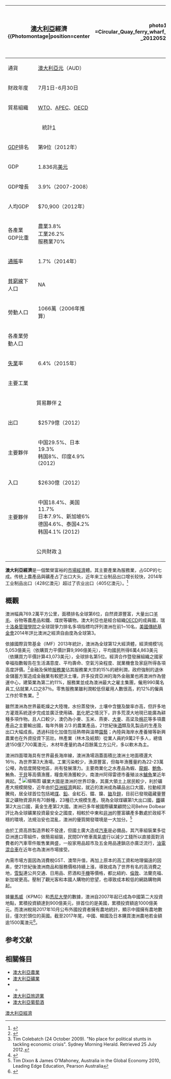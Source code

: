 {| border=1 cellspacing=0  cellpadding=4 width=300 style="float:right; border:1px solid gray; border-collapse:collapse; font-size:90%; margin:0 0 .5em 1em;"
!align="center" bgcolor="lightblue" colspan="3"|<big>[[澳大利亞|澳大利亞]]經濟</big><br>{{Photomontage|position=center
| photo1a =Circular_Quay_ferry_wharf_during_Vivid_Sydney_-_20120528.jpg
| photo2a = Silver_Whisper_at_Syndey_-_IMO_9192179_(4291633716).jpg{{!}}雪梨郵輪碼頭
| photo2b =Gas pipeline odourant injection facility.JPG{{!}}天然氣管道
| photo3a = CSIRO_ScienceImage_2964_Liapotah_Hydroelectric_Power_Station_turbines.jpg{{!}}東澳水力電廠
| photo3b = CSIRO_ScienceImage_2931_Freight_Train_Loaded_With_Coal_Briquettes.jpg{{!}}煤礦業
| photo4a = Field_of_hay_bales_-_omeo.jpg
| spacing = 2
| size = 294
| foot_montage = (上)雪梨金融區<br>(左一)雪梨郵輪碼頭、(右一)天然氣管道、(左下)東澳水力電廠、(右下)煤礦業、(底)大型農莊
}}
|-
!align="left" valign="top"|通貨
|colspan="2" valign="top"| [[澳大利亞元|澳大利亞元]]（AUD）
|-
!align="left" valign="top"|財政年度
|colspan="2" valign="top"|7月1日-6月30日
|-
!align="left" valign="top"|貿易組織
|colspan="2" valign="top"|[[WTO|WTO]]、[[APEC|APEC]]、[[OECD|OECD]]
|-
!align="center" bgcolor="lightblue" colspan="3"|統計[http://www.cia.gov/cia/publications/factbook/geos/ks.html#top] {{Wayback|url=http://www.cia.gov/cia/publications/factbook/geos/ks.html#top |date=20070509144910 }}
|-
!align="left" valign="top"|[[GDP|GDP]]排名
|colspan="2" valign="top"|第9位（2012年）
|-
!align="left" valign="top"|GDP
|colspan="2" valign="top"|1.836兆[[美元|美元]]
|-
!align="left" valign="top"|GDP增長
|colspan="2" valign="top"|3.9%（2007-2008）
|-
!align="left" valign="top"|人均GDP
|colspan="2" valign="top"|$70,900（2012年）
|-
!align="left" valign="top"|各產業GDP比重
|colspan="2" valign="top"|農業3.8%<br>工業26.2%<br>服務業70%
|-
!align="left" valign="top"|[[通脹|通脹]]率
|colspan="2" valign="top"|1.7%（2014年）
|-
!align="left" valign="top"|[[貧窮線|貧窮線]]下人口
|colspan="2" valign="top"|NA
|-
!align="left" valign="top"|勞動人口
|colspan="2" valign="top"|1066萬（2006年推算）
|-
!align="left" valign="top"|各產業勞動人口
|colspan="2" valign="top"|
|-
!align="left" valign="top"|[[失業|失業]]率
|colspan="2" valign="top"|6.4%（2015年）
|-
!align="left" valign="top"|主要工業
|colspan="2" valign="top"|
|-
!align="center" bgcolor="lightblue" colspan="3"|貿易夥伴 [https://www.cia.gov/library/publications/the-world-factbook/geos/as.html] {{Wayback|url=https://www.cia.gov/library/publications/the-world-factbook/geos/as.html |date=20181224190749 }}
|-
!align="left" valign="top"|出口
|colspan="2" valign="top"|$2579億（2012）
|-
!align="left" valign="top"|主要夥伴
|colspan="2" valign="top"|中国29.5%、日本19.3%<br>韩国8%、印度4.9% (2012)
|-
!align="left" valign="top"|入口
|colspan="2" valign="top"|$2630億（2012）
|-
!align="left" valign="top"|主要夥伴
|colspan="2" valign="top"| 中国18.4%、美国11.7%<br>日本7.9%、新加坡6%<br>德国4.6%、泰国4.2%<br>韩国4.1% (2012)
|-
!align="center" bgcolor="lightblue" colspan="3"|公共財政
[https://www.cia.gov/library/publications/the-world-factbook/geos/ja.html] {{Wayback|url=https://www.cia.gov/library/publications/the-world-factbook/geos/ja.html |date=20181226010157 }}

|}

'''澳大利亞經濟'''是一個繁榮富裕的[[市場經濟|市場經濟]]體。其主要產業為服務業，占GDP的七成。传统上農產品與礦產占了出口大头，近年来工业制品出口增长较快，2014年工业制品出口（428亿澳元）超过了农业出口（405亿澳元）。<ref>{{cite web |author1=墨尔本总领馆经商室 |title=2014年度澳大利亚对外贸易结构解析 |url=http://www.mofcom.gov.cn/article/i/dxfw/nbgz/201508/20150801074665.shtml |publisher=中华人民共和国商务部 |accessdate=2019-03-28 |archive-date=2019-03-28 |archive-url=https://web.archive.org/web/20190328122130/http://www.mofcom.gov.cn/article/i/dxfw/nbgz/201508/20150801074665.shtml |dead-url=no }}</ref>

==概觀==
澳洲幅員769.2萬平方公里，面積排名全球第6位，自然資源豐富，大量出口[[羊毛|羊毛]]、谷物等農產品和鐵、煤炭等礦物。澳大利亞也是經合組織[[OECD|OECD]]的成員國，瑞士[[洛桑管理學院|洛桑管理學院]]之全球競爭力排名多項指標均評列澳洲在前1~10名，[[美國傳統基金會|美國傳統基金會]]2014年評比澳洲之經濟自由度為全球第3。

依據國際貨幣基金（IMF）2013年統計，澳洲為全球第12大經濟體，經濟規模1兆5,053億美元（依購買力平價計算9,996億美元），平均國民所得6萬4,863美元（依購買力平價計算43,073美元），全球排名第5位。經濟合作暨發展組織之國家幸福指數報告在生活滿意度、平均壽命、空氣污染程度、就業機會及家庭所得各項高度評價。<ref>{{Cite web |url=http://lmip.gov.au/default.aspx?LMIP%2FLFR%2FSa |title=lmip.gov.au |access-date=2022-01-11 |archive-date=2019-06-02 |archive-url=https://web.archive.org/web/20190602081351/http://lmip.gov.au/default.aspx?LMIP%2FLFR%2FSa |dead-url=no }}</ref>金融及保險[[服務業|服務業]]佔其服務業大宗約15%的總利潤，政府強制的退休金儲蓄方案造成金融業有較肥沃土壤，許多投資亞洲的海外金融業也將澳洲作為營運中心，建築業為第二約11%，服務業並成為澳洲最大之雇主集團，僱用990萬名員工,佔就業人口之87％。零售服務業雖利潤較低但雇用人數很高，約12%的僱員工作於零售業。<ref>Tim Colebatch (24 October 2009). "No place for political stunts in tackling economic crisis". Sydney Morning Herald. Retrieved 25 July 2012.</ref>

雖然澳洲為世界最乾燥之大陸塊，水份蒸發快，土壤中含鹽及酸率亦高，但許多地方灌溉系統逐步完成並廣泛使用磷、[[氮|氮]]化肥之情況下，許多荒漠大地現已能廣為耕種多項作物。且人口較少，澳仍為小麥、玉米、燕麥、[[大麥|大麥]]、高梁及[[棉花|棉花]]等多項農產品之主要輸出國，每年外銷 2/3 的農業產品，21世紀後[[酒|酒]]類及乳製品的生產及出口大幅成長。透過科技化加值包括熱帶與溫帶[[園藝|園藝]]；內陸與海岸水產養殖等新興農業也在外資投資下茁壯。林產業（林木及紙類）從業人員約9萬2千多人，總值達150億7,700萬澳元，木材年產量約為4百餘萬立方公尺，多以軟木為主。

澳洲四面環海具有世界最長海岸線，澳洲漁場涵蓋面積比澳洲土地面積還大16％，為世界第3大漁場。工業污染較少，漁源豐富，但每年漁獲量約為22-23萬公噸，為低度開發地區，尚有發展潛力。主要商業化之水產品為蝦、[[龍蝦|龍蝦]]、[[鮑魚|鮑魚]]、鮪魚、[[干貝|干貝]]等高價漁獲，糧食用漁獲較少。南澳州阿得雷德市養殖淡水[[鱸魚|鱸魚]]業近年興起。<ref>{{Cite web |url=http://www.oecd.org/dataoecd/44/35/37376068.pdf |title=Education at a Glance 2006. Organisation for Economic Co-operation and Development |accessdate=2015-03-20 |archive-date=2016-01-02 |archive-url=https://web.archive.org/web/20160102101942/http://www.oecd.org/dataoecd/44/35/37376068.pdf |dead-url=no }}</ref>
[[File:CSIRO_ScienceImage_2021_Direct_Injection_Carbon_Engine.jpg|缩略图]]
礦業大國是澳洲的世界印象，其廣大領土上居民較少，利於礦產大規模開發，近年由於[[亞洲經濟|亞洲經濟]]興起，就近的澳洲成為礦品出口大國，拉動經濟騰飛，居全球首位包括褐[[煤|煤]]、[[鉛|鉛]]、金紅石、鐺、鎳、[[鈾|鈾]]及[[鋅|鋅]]，目前已發現蘊藏量豐富之礦物資源共有70餘種，23種已大規模生產。現為全球煤礦第1大出口國，[[鐵|鐵]]礦第2大出口國，黃金生產第2大國。澳洲已多年被國際礦業顧問公司Behre Dolbear評比為全球礦業投資最安全之國度，相較於中東和[[非洲|非洲]]的豐富礦產多數處於政經不穩的環境，法規治安也混亂，澳洲的優質開發環境是一大加分。<ref>Tim Dixon & James O'Mahoney, Australia in the Global Economy 2010, Leading Edge Education, Pearson Australia</ref>

由於工資高昂製造界較不發達，但國土廣大造成[[汽車|汽車]]是必備品，其汽車組裝業多從亞洲進口零組件，做簡易組裝，民間DIY修車風氣盛行以減少工錢所以直接面對消費者的汽車零件販售業興盛，一般家用品超市及五金用品連鎖店亦廣泛流行，[[油電混合車|油電混合車]]在近年也為澳洲市場接受。

內需市場方面因為消費稅GST、澳幣升值，再加上原本的高工資和地理偏遠的因素，使21世紀後澳洲商品和服務價格持續上漲，導致成為了世界有名的高消費之地，[[悉尼|雪梨]]連公共交通、日用品、菸酒和[[手機|手機]]等價格，都比紐約、[[倫敦|倫敦]]、法蘭克福、新加坡更高。壓制了觀光客和本國人購物的慾望，也導致成本較低的網路購物興起。

據[[畢馬威國際會計師事務|畢馬威]]（KPMG）和[[悉尼大學|悉尼大學]]的數據，澳洲自2007年起已成為中國第二大投資地點，累積投資額達到900億美元，排首位的是美國，累積投資額逾1000億美元。而澳洲稅局2017年10月公布外國投資者擁有農地統計，顯示中國擁有農地數目，僅次於頭位的英國。截至2017年尾，中國、韓國及日本購買澳洲農地若金額逾1500萬澳元<ref>{{Cite web|url=https://news.mingpao.com/pns/dailynews/web_tc/article/20180202/s00014/1517508938078|title=澳洲收緊外國投資農地電網規定 西方傳媒：措施針對中國|accessdate=|author=|date=2018-02-02|publisher=明報|archive-date=2018-02-02|archive-url=https://web.archive.org/web/20180202190053/https://news.mingpao.com/pns/dailynews/web_tc/article/20180202/s00014/1517508938078|dead-url=no}}</ref>。

==参考文献==
{{reflist}}

==相關條目==
* [[澳大利亞農業|澳大利亞農業]]
* [[澳大利亞礦業|澳大利亞礦業]]
* {{le|澳大利亞製造業|Manufacturing in Australia}}
** {{le|澳大利亞汽車產業|Automotive industry in Australia}}
* [[澳大利亞旅遊業|澳大利亞旅遊業]]
* [[澳大利亞葡萄酒|澳大利亞葡萄酒]]

{{大洋洲题目|经济}}

[[Category:澳大利亞經濟|]]